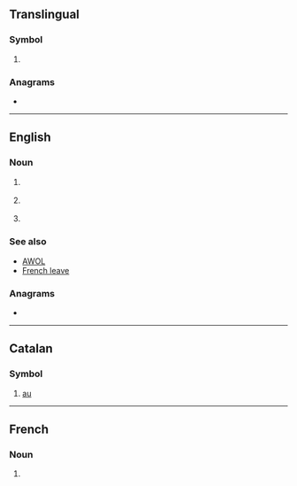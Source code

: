{{also|Appendix:Variations of "ua"}}
==Translingual==

===Symbol===
{{mul-symbol}}

# {{ISO 3166|1|2|Ukraine}}

===Anagrams===
* {{l|mul|AU}}

----

==English==

===Noun===
{{en-noun|~}}

# {{lb|en|military}} {{initialism of|en|[[unauthorized]] [[absence]]}}
# {{lb|en|countable|UK|government}} {{initialism of|en|unitary authority}}
# {{lb|en|countable|computing}} {{initialism of|en|user agent}}

===See also===
* [[AWOL]]
* [[French leave]]

===Anagrams===
* {{anagrams|en|a=au|A. U.|A.U.|AU|Au|a.u.|au}}

----

==Catalan==

===Symbol===
{{head|ca|symbol}}

# [[au]] {{gloss|astronomical unit}}

----

==French==

===Noun===
{{head|fr|noun}}
# {{abbreviation of|fr|unité astronomique}}